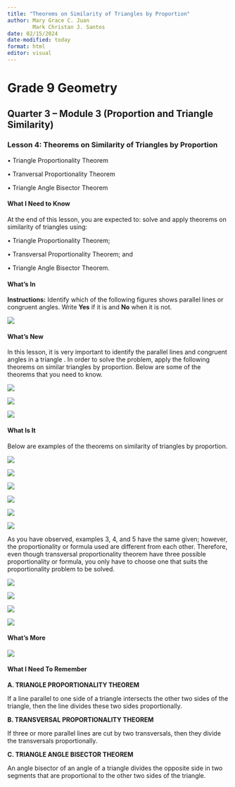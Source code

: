 ```yaml
---
title: "Theorems on Similarity of Triangles by Proportion"
author: Mary Grace C. Juan
        Mark Christan J. Santos
date: 02/15/2024
date-modified: today
format: html
editor: visual
---
```


# Grade 9 Geometry

## Quarter 3 – Module 3 (Proportion and Triangle Similarity)

### Lesson 4: Theorems on Similarity of Triangles by Proportion

• Triangle Proportionality Theorem

• Tranversal Proportionality Theorem

• Triangle Angle Bisector Theorem

#### What I Need to Know

At the end of this lesson, you are expected to: solve and apply theorems on similarity of triangles using:

• Triangle Proportionality Theorem;

• Transversal Proportionality Theorem; and

• Triangle Angle Bisector Theorem.

#### What’s In

**Instructions:** Identify which of the following figures shows parallel lines or congruent angles. Write **Yes** if it is and **No** when it is not.

![](Sec-Math-22-Pictures-for-IM/Screenshot 2024-02-25 183312.png){fig-align="center"}

#### What’s New

In this lesson, it is very important to identify the parallel lines and congruent angles in a triangle . In order to solve the problem, apply the following theorems on similar triangles by proportion. Below are some of the theorems that you need to know.

![](Sec-Math-22-Pictures-for-IM/Screenshot 2024-02-25 184239.png){fig-align="center"}

![](Sec-Math-22-Pictures-for-IM/Screenshot 2024-02-25 184304.png){fig-align="center"}

![](Sec-Math-22-Pictures-for-IM/Screenshot 2024-02-25 184333.png){fig-align="center"}

#### What Is It

Below are examples of the theorems on similarity of triangles by proportion.

![](Sec-Math-22-Pictures-for-IM/Screenshot 2024-02-25 185531.png){fig-align="center"}

![](Sec-Math-22-Pictures-for-IM/Screenshot 2024-02-25 185642.png){fig-align="center"}

![](Sec-Math-22-Pictures-for-IM/Screenshot 2024-02-25 185707.png){fig-align="center"}

![](Sec-Math-22-Pictures-for-IM/Screenshot 2024-02-25 185735.png){fig-align="center"}

![](Sec-Math-22-Pictures-for-IM/Screenshot 2024-02-25 185806.png){fig-align="center"}

![](Sec-Math-22-Pictures-for-IM/Screenshot 2024-02-25 185835.png){fig-align="center"}

As you have observed, examples 3, 4, and 5 have the same given; however, the proportionality or formula used are different from each other. Therefore, even though transversal proportionality theorem have three possible proportionality or formula, you only have to choose one that suits the proportionality problem to be solved.

![](Sec-Math-22-Pictures-for-IM/Screenshot 2024-02-25 191536.png){fig-align="center"}

![](Sec-Math-22-Pictures-for-IM/Screenshot 2024-02-25 191618.png){fig-align="center"}

![](Sec-Math-22-Pictures-for-IM/Screenshot 2024-02-25 191647.png){fig-align="center"}

![](Sec-Math-22-Pictures-for-IM/Screenshot 2024-02-25 191720.png){fig-align="center"}

#### What’s More

![](Sec-Math-22-Pictures-for-IM/Screenshot 2024-02-25 192200.png){fig-align="center"}

#### What I Need To Remember

**A. TRIANGLE PROPORTIONALITY THEOREM**

If a line parallel to one side of a triangle intersects the other two sides of the triangle, then the line divides these two sides proportionally.

**B. TRANSVERSAL PROPORTIONALITY THEOREM**

If three or more parallel lines are cut by two transversals, then they divide the transversals proportionally.

**C. TRIANGLE ANGLE BISECTOR THEOREM**

An angle bisector of an angle of a triangle divides the opposite side in two segments that are proportional to the other two sides of the triangle.
